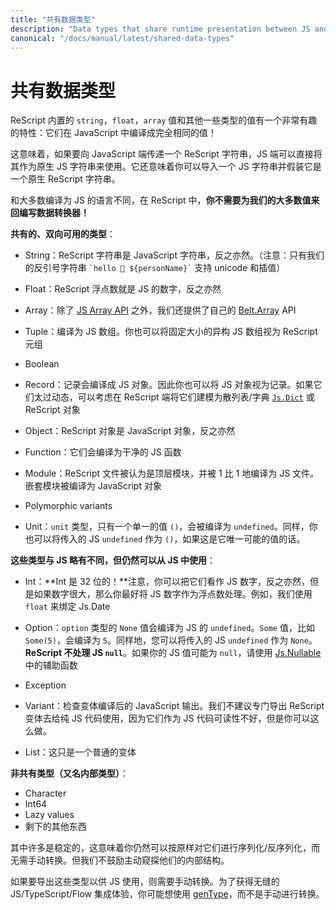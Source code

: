 ```yaml
---
title: "共有数据类型"
description: "Data types that share runtime presentation between JS and ReScript"
canonical: "/docs/manual/latest/shared-data-types"
---
```


<!--
# Shared Data Types
-->
# 共有数据类型

<!--
ReScript's built-in values of type `string`, `float`, `array` and a few others have a rather interesting property: they compile to the exact same value in JavaScript!
-->

ReScript 内置的 `string`，`float`，`array` 值和其他一些类型的值有一个非常有趣的特性：它们在 JavaScript 中编译成完全相同的值！

<!--
This means that if you're passing e.g. a ReScript string to the JavaScript side, the JS side can directly use it as a native JS string. It also means that you can import a JS string and pretend it's a native ReScript string.
-->

这意味着，如果要向 JavaScript 端传递一个 ReScript 字符串，JS 端可以直接将其作为原生 JS 字符串来使用。它还意味着你可以导入一个 JS 字符串并假装它是一个原生 ReScript 字符串。

<!--
Unlike most compiled-to-js languages, in ReScript, **you don't need to write data converters back and forth for most of our values**!
-->

和大多数编译为 JS 的语言不同，在 ReScript 中，**你不需要为我们的大多数值来回编写数据转换器！**

<!--
**Shared, bidirectionally usable types**:
-->

**共有的、双向可用的类型**：

<!--
- String. ReScript strings are JavaScript strings, vice-versa. (Caveat: only our backtick string `` `hello 👋 ${personName}` `` supports unicode and interpolation).

- Float. ReScript floats are JS numbers, vice-versa.

- Array. In addition to the [JS Array API](api/js/array), we provide our own [Belt.Array](api/belt/array#set) API too.

- Tuple. Compiles to a JS array. You can treat a fixed-sized, heterogenous JS array as ReScript tuple too.

- Boolean.

- Record. Record compiles to JS object. Therefore you can also treat JS objects as records. If they're too dynamic, consider modeling them on the ReScript side as a hashmap/dictionary [`Js.Dict`](api/js/dict) or a ReScript object.

- Object. ReScript objects are JavaScript objects, vice-versa.

- Function. They compile to clean JS functions.

- Module. ReScript files are considered top-level modules, and are compiled to JS files 1 to 1. Nested modules are compiled to JavaScript objects.

- Polymorphic variants.

- Unit. The `unit` type, which has a single value `()`, compiles to `undefined` too. Likewise, you can treat an incoming JS `undefined` as `()` if that's the only value it'll ever be.
-->

- String：ReScript 字符串是 JavaScript 字符串，反之亦然。（注意：只有我们的反引号字符串 `` `hello 👋 ${personName}` `` 支持 unicode 和插值）

- Float：ReScript 浮点数就是 JS 的数字，反之亦然

- Array：除了 [JS Array API](api/js/array) 之外，我们还提供了自己的 [Belt.Array](api/belt/array#set) API

- Tuple：编译为 JS 数组。你也可以将固定大小的异构 JS 数组视为 ReScript 元组

- Boolean

- Record：记录会编译成 JS 对象。因此你也可以将 JS 对象视为记录。如果它们太过动态，可以考虑在 ReScript 端将它们建模为散列表/字典 [`Js.Dict`](api/js/dict) 或 ReScript 对象

- Object：ReScript 对象是 JavaScript 对象，反之亦然

- Function：它们会编译为干净的 JS 函数

- Module：ReScript 文件被认为是顶层模块，并被 1 比 1 地编译为 JS 文件。嵌套模块被编译为 JavaScript 对象

- Polymorphic variants

- Unit：`unit` 类型，只有一个单一的值 `()`，会被编译为 `undefined`。同样，你也可以将传入的 JS `undefined` 作为 `()`，如果这是它唯一可能的值的话。

<!--
**Types that are slightly different than JS, but that you can still use from JS**:
-->

**这些类型与 JS 略有不同，但仍然可以从 JS 中使用**：

<!--
- Int. **Ints are 32-bits**! Be careful, you can potentially treat them as JS numbers and vice-versa, but if the number's large, then you better treat JS numbers as floats. For example, we bind to Js.Date using `float`s.

- Option. The `option` type's `None` value compiles into JS `undefined`. The `Some` value, e.g. `Some(5)`, compiles to `5`. Likewise, you can treat an incoming JS `undefined` as `None`. **JS `null` isn't handled here**. If your JS value can be `null`, use [Js.Nullable](api/js/nullable) helpers.

- Exception.

- Variant. Check the compiled JavaScript output of variant to see its shape. We don't recommend exporting a ReScript variant for pure JS usage, since they're harder to read as plain JS code, but you can do it.

- List, which is just a regular variant.
-->

- Int：**Int 是 32 位的！**注意，你可以把它们看作 JS 数字，反之亦然，但是如果数字很大，那么你最好将 JS 数字作为浮点数处理。例如，我们使用 `float` 来绑定 Js.Date

- Option：`option` 类型的 `None` 值会编译为 JS 的 `undefined`。`Some` 值，比如 `Some(5)`，会编译为 `5`。同样地，您可以将传入的 JS `undefined` 作为 `None`。**ReScript 不处理 JS `null`**。如果你的 JS 值可能为 `null`，请使用 [Js.Nullable](api/js/nullable) 中的辅助函数

- Exception

- Variant：检查变体编译后的 JavaScript 输出。我们不建议专门导出 ReScript 变体去给纯 JS 代码使用，因为它们作为 JS 代码可读性不好，但是你可以这么做。

- List：这只是一个普通的变体


<!--
**Non-shared types (aka internal types)**:
-->

**非共有类型（又名内部类型）**：

- Character
- Int64
- Lazy values
- 剩下的其他东西

<!--
Many of these are stable, which means that you can still serialize/deserialize them as-is without manual conversions. But we discourage actively peeking into their structure otherwise.
-->

其中许多是稳定的，这意味着你仍然可以按原样对它们进行序列化/反序列化，而无需手动转换。但我们不鼓励主动窥探他们的内部结构。

<!--
These types require manual conversions if you want to export them for JS consumption. For a seamless JS/TypeScript/Flow integration experience, you might want to use [genType](https://github.com/cristianoc/gentype) instead of doing conversions by hand.
-->

如果要导出这些类型以供 JS 使用，则需要手动转换。为了获得无缝的 JS/TypeScript/Flow 集成体验，你可能想使用 [genType](https://github.com/cristianoc/gentype)，而不是手动进行转换。
